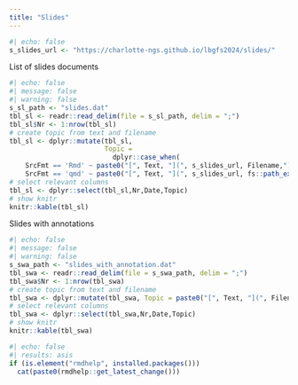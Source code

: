 ```yaml
---
title: "Slides"
---
```


```r
#| echo: false
s_slides_url <- "https://charlotte-ngs.github.io/lbgfs2024/slides/"
```

List of slides documents

```r
#| echo: false
#| message: false
#| warning: false
s_sl_path <- "slides.dat"
tbl_sl <- readr::read_delim(file = s_sl_path, delim = ";")
tbl_sl$Nr <- 1:nrow(tbl_sl)
# create topic from text and filename
tbl_sl <- dplyr::mutate(tbl_sl, 
                        Topic = 
                          dplyr::case_when(
    SrcFmt == 'Rmd' ~ paste0("[", Text, "](", s_slides_url, Filename,")"),
    SrcFmt == 'qmd' ~ paste0("[", Text, "](", s_slides_url, fs::path_ext_remove(Filename), "/", Filename,")")))
# select relevant columns
tbl_sl <- dplyr::select(tbl_sl,Nr,Date,Topic)
# show knitr
knitr::kable(tbl_sl)
```

Slides with annotations

```r
#| echo: false
#| message: false
#| warning: false
s_swa_path <- "slides_with_annotation.dat"
tbl_swa <- readr::read_delim(file = s_swa_path, delim = ";")
tbl_swa$Nr <- 1:nrow(tbl_swa)
# create topic from text and filename
tbl_swa <- dplyr::mutate(tbl_swa, Topic = paste0("[", Text, "](", Filename,")"))
# select relevant columns
tbl_swa <- dplyr::select(tbl_swa,Nr,Date,Topic)
# show knitr
knitr::kable(tbl_swa)
```


```r
#| echo: false
#| results: asis
if (is.element("rmdhelp", installed.packages()))
  cat(paste0(rmdhelp::get_latest_change()))
```

